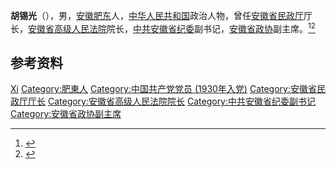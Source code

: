 '''胡锡光'''（{{bd|1909年|12月|1999年|12月10日|}}），男，[[安徽|安徽]][[肥东|肥东]]人，[[中华人民共和国|中华人民共和国]]政治人物，曾任[[安徽省民政厅|安徽省民政厅]]厅长，[[安徽省高级人民法院|安徽省高级人民法院]]院长，[[中共安徽省纪委|中共安徽省纪委]]副书记，[[安徽省政协|安徽省政协]]副主席。<ref>{{Cite book|title=中华人民共和国职官志|author=何虎生, 李耀东, 向常福主编|publisher=中国社会出版社|year=2003|isbn=9787800883934|location=北京|pages=}}</ref><ref>{{Cite web|title=胡锡光|url=http://www.ah.xinhuanet.com/ahmr/zjyr/h_14.htm|accessdate=2020-08-23|work=新华网安徽频道|archive-date=2004-11-09|archive-url=https://web.archive.org/web/20041109074548/http://www.ah.xinhuanet.com/ahmr/zjyr/h_14.htm|dead-url=no}}</ref>

== 参考资料 ==
{{reflist}}

{{中国人物小作品}}

{{Authority control}}
{{DEFAULTSORT:Hu胡}}
[[Category:胡姓|Xi]]
[[Category:肥東人|Category:肥東人]]
[[Category:中国共产党党员_(1930年入党)|Category:中国共产党党员 (1930年入党)]]
[[Category:安徽省民政厅厅长|Category:安徽省民政厅厅长]]
[[Category:安徽省高级人民法院院长|Category:安徽省高级人民法院院长]]
[[Category:中共安徽省纪委副书记|Category:中共安徽省纪委副书记]]
[[Category:安徽省政协副主席|Category:安徽省政协副主席]]
